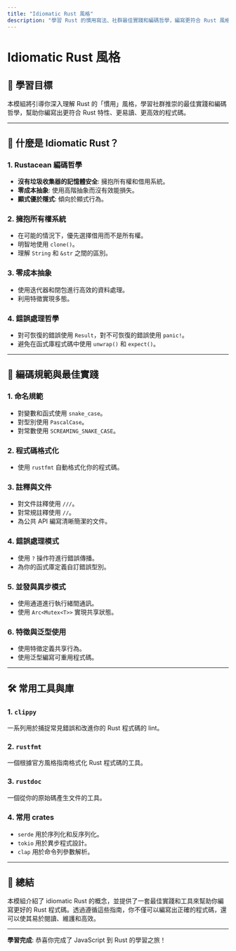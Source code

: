 ```yaml
---
title: "Idiomatic Rust 風格"
description: "學習 Rust 的慣用寫法、社群最佳實踐和編碼哲學，編寫更符合 Rust 風格的程式碼"
---
```


# Idiomatic Rust 風格

## 📖 學習目標

本模組將引導你深入理解 Rust 的「慣用」風格，學習社群推崇的最佳實踐和編碼哲學，幫助你編寫出更符合 Rust 特性、更易讀、更高效的程式碼。

---

## 🎯 什麼是 Idiomatic Rust？

### 1. Rustacean 編碼哲學

- **沒有垃圾收集器的記憶體安全**: 擁抱所有權和借用系統。
- **零成本抽象**: 使用高階抽象而沒有效能損失。
- **顯式優於隱式**: 傾向於顯式行為。

### 2. 擁抱所有權系統

- 在可能的情況下，優先選擇借用而不是所有權。
- 明智地使用 `clone()`。
- 理解 `String` 和 `&str` 之間的區別。

### 3. 零成本抽象

- 使用迭代器和閉包進行高效的資料處理。
- 利用特徵實現多態。

### 4. 錯誤處理哲學

- 對可恢復的錯誤使用 `Result`，對不可恢復的錯誤使用 `panic!`。
- 避免在函式庫程式碼中使用 `unwrap()` 和 `expect()`。

---

## 📝 編碼規範與最佳實踐

### 1. 命名規範

- 對變數和函式使用 `snake_case`。
- 對型別使用 `PascalCase`。
- 對常數使用 `SCREAMING_SNAKE_CASE`。

### 2. 程式碼格式化

- 使用 `rustfmt` 自動格式化你的程式碼。

### 3. 註釋與文件

- 對文件註釋使用 `///`。
- 對常規註釋使用 `//`。
- 為公共 API 編寫清晰簡潔的文件。

### 4. 錯誤處理模式

- 使用 `?` 操作符進行錯誤傳播。
- 為你的函式庫定義自訂錯誤型別。

### 5. 並發與異步模式

- 使用通道進行執行緒間通訊。
- 使用 `Arc<Mutex<T>>` 實現共享狀態。

### 6. 特徵與泛型使用

- 使用特徵定義共享行為。
- 使用泛型編寫可重用程式碼。

---

## 🛠️ 常用工具與庫

### 1. `clippy`

一系列用於捕捉常見錯誤和改進你的 Rust 程式碼的 lint。

### 2. `rustfmt`

一個根據官方風格指南格式化 Rust 程式碼的工具。

### 3. `rustdoc`

一個從你的原始碼產生文件的工具。

### 4. 常用 crates

- `serde` 用於序列化和反序列化。
- `tokio` 用於異步程式設計。
- `clap` 用於命令列參數解析。

---

## 📝 總結

本模組介紹了 idiomatic Rust 的概念，並提供了一套最佳實踐和工具來幫助你編寫更好的 Rust 程式碼。透過遵循這些指南，你不僅可以編寫出正確的程式碼，還可以使其易於閱讀、維護和高效。

---

**學習完成**: 恭喜你完成了 JavaScript 到 Rust 的學習之旅！
